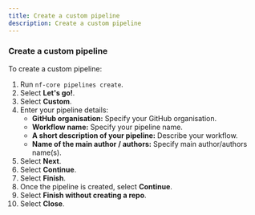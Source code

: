 ```yaml
---
title: Create a custom pipeline
description: Create a custom pipeline
---
```



### Create a custom pipeline

To create a custom pipeline:

<Steps>

1. Run `nf-core pipelines create`.
2. Select **Let's go!**.
3. Select **Custom**.
4. Enter your pipeline details:
    - **GitHub organisation:** Specify your GitHub organisation.
    - **Workflow name:** Specify your pipeline name.
    - **A short description of your pipeline:** Describe your workflow.
    - **Name of the main author / authors:** Specify main author/authors name(s).
5. Select **Next**.
6. Select **Continue**.
7. Select **Finish**.
8. Once the pipeline is created, select **Continue**.
9. Select **Finish without creating a repo**.
10. Select **Close**.

</Steps>
